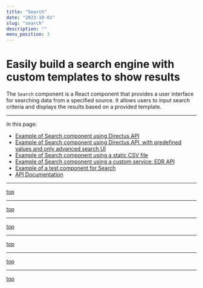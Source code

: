 ```yaml
---
title: "Search"
date: "2023-10-01"
slug: "search"
description: ""
menu_position: 3
---
```



# Easily build a search engine with custom templates to show results

The `Search` component is a React component that provides a user interface for searching data from a specified source. It allows users to input search criteria and displays the results based on a provided template.

---


In this page:
- [Example of Search component using Directus API](#example-of-search-component-using-directus-api)
- [Example of Search component using Directus API, with predefined values and only advanced search UI](#example-of-search-component-using-directus-api-with-predefined-values-and-only-advanced-search-ui)
- [Example of Search component using a static CSV file](#example-of-a-search-component-using-a-static-csv-file)
- [Example of Search component using a custom service: EDR API](#example-of-search-component-using-a-custom-service-edr-api)
- [Example of a test component for Search](#a-visual-test-for-the-search-component)
- [API Documentation](#api-documentation-props)

---

[top](#easily-build-a-search-engine-with-custom-templates-to-show-results)
<ExampleDirectus />

---
[top](#easily-build-a-search-engine-with-custom-templates-to-show-results)
<ExampleDirectusAndDropdown />

---
[top](#easily-build-a-search-engine-with-custom-templates-to-show-results)
<ExampleCsv />

---
[top](#easily-build-a-search-engine-with-custom-templates-to-show-results)
<ExampleEdr />

---
[top](#easily-build-a-search-engine-with-custom-templates-to-show-results)
<TestSearch />

---
[top](#easily-build-a-search-engine-with-custom-templates-to-show-results)
<ApiDocs />


